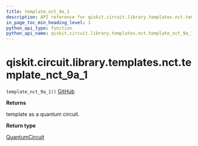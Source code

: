 ```yaml
---
title: template_nct_9a_1
description: API reference for qiskit.circuit.library.templates.nct.template_nct_9a_1
in_page_toc_min_heading_level: 1
python_api_type: function
python_api_name: qiskit.circuit.library.templates.nct.template_nct_9a_1
---
```


# qiskit.circuit.library.templates.nct.template\_nct\_9a\_1

<span id="qiskit.circuit.library.templates.nct.template_nct_9a_1" />

`template_nct_9a_1()` [GitHub](https://github.com/qiskit/qiskit/tree/stable/0.21/qiskit/circuit/library/templates/nct/template_nct_9a_1.py "view source code")

**Returns**

template as a quantum circuit.

**Return type**

[QuantumCircuit](qiskit.circuit.QuantumCircuit "qiskit.circuit.QuantumCircuit")


